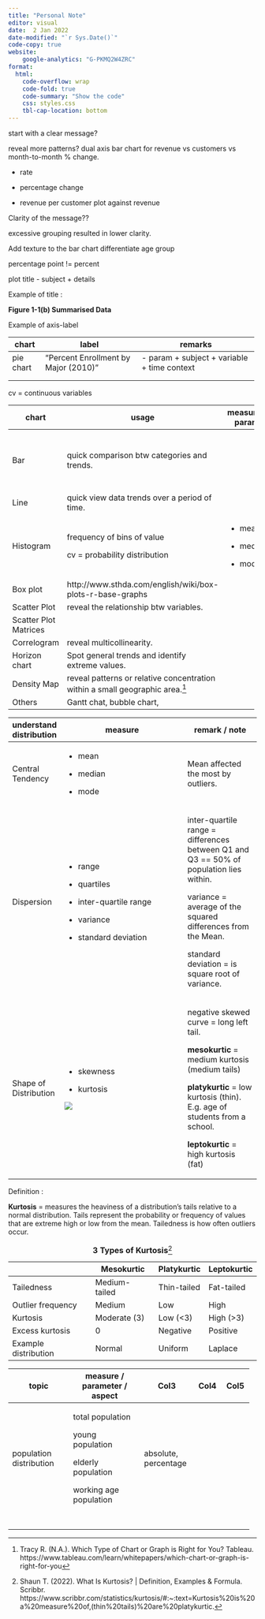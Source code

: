 ```yaml
---
title: "Personal Note"
editor: visual
date:  2 Jan 2022
date-modified: "`r Sys.Date()`"
code-copy: true
website: 
    google-analytics: "G-PKMQ2W4ZRC"
format:
  html:
    code-overflow: wrap
    code-fold: true
    code-summary: "Show the code"
    css: styles.css
    tbl-cap-location: bottom
---
```


start with a clear message?

reveal more patterns? dual axis bar chart for revenue vs customers vs month-to-month % change.

-   rate

-   percentage change

-   revenue per customer plot against revenue

Clarity of the message??

excessive grouping resulted in lower clarity.

Add texture to the bar chart differentiate age group

percentage point != percent

plot title - subject + details

Example of title :

**Figure 1-1(b) Summarised Data**

Example of axis-label

+-------------+--------------------------------------+----------------------------------------------+
| chart       | label                                | remarks                                      |
+=============+======================================+==============================================+
| pie chart   | "Percent Enrollment by Major (2010)" | \- param + subject + variable + time context |
+-------------+--------------------------------------+----------------------------------------------+
|             |                                      |                                              |
+-------------+--------------------------------------+----------------------------------------------+
|             |                                      |                                              |
+-------------+--------------------------------------+----------------------------------------------+

cv = continuous variables

+-----------------------+-------------------------------------------------------------------------------+-----------------+-----------------------------------------------+
| chart                 | usage                                                                         | measure / param | remark / attention                            |
+=======================+===============================================================================+=================+===============================================+
| Bar                   | quick comparison btw categories and trends.                                   |                 | useful when data can split into multiple bins |
+-----------------------+-------------------------------------------------------------------------------+-----------------+-----------------------------------------------+
| Line                  | quick view data trends over a period of time.                                 |                 |                                               |
+-----------------------+-------------------------------------------------------------------------------+-----------------+-----------------------------------------------+
| Histogram             | frequency of bins of value                                                    | -   mean        |                                               |
|                       |                                                                               |                 |                                               |
|                       | cv = probability distribution                                                 | -   median      |                                               |
|                       |                                                                               |                 |                                               |
|                       |                                                                               | -   mode        |                                               |
+-----------------------+-------------------------------------------------------------------------------+-----------------+-----------------------------------------------+
| Box plot              | http://www.sthda.com/english/wiki/box-plots-r-base-graphs                     |                 |                                               |
+-----------------------+-------------------------------------------------------------------------------+-----------------+-----------------------------------------------+
| Scatter Plot          | reveal the relationship btw variables.                                        |                 |                                               |
+-----------------------+-------------------------------------------------------------------------------+-----------------+-----------------------------------------------+
| Scatter Plot Matrices |                                                                               |                 |                                               |
+-----------------------+-------------------------------------------------------------------------------+-----------------+-----------------------------------------------+
| Correlogram           | reveal multicollinearity.                                                     |                 |                                               |
+-----------------------+-------------------------------------------------------------------------------+-----------------+-----------------------------------------------+
| Horizon chart         | Spot general trends and identify extreme values.                              |                 |                                               |
+-----------------------+-------------------------------------------------------------------------------+-----------------+-----------------------------------------------+
| Density Map           | reveal patterns or relative concentration within a small geographic area.[^1] |                 |                                               |
+-----------------------+-------------------------------------------------------------------------------+-----------------+-----------------------------------------------+
| Others                | Gantt chat, bubble chart,                                                     |                 |                                               |
+-----------------------+-------------------------------------------------------------------------------+-----------------+-----------------------------------------------+

[^1]: Tracy R. (N.A.). Which Type of Chart or Graph is Right for You? Tableau. https://www.tableau.com/learn/whitepapers/which-chart-or-graph-is-right-for-you

+-------------------------+---------------------------------------------------------------------------------------------------------------------------------------------------------------+----------------------------------------------------------------------------------------+
| understand distribution | measure                                                                                                                                                       | remark / note                                                                          |
+=========================+===============================================================================================================================================================+========================================================================================+
| Central Tendency        | -   mean                                                                                                                                                      | Mean affected the most by outliers.                                                    |
|                         |                                                                                                                                                               |                                                                                        |
|                         | -   median                                                                                                                                                    |                                                                                        |
|                         |                                                                                                                                                               |                                                                                        |
|                         | -   mode                                                                                                                                                      |                                                                                        |
+-------------------------+---------------------------------------------------------------------------------------------------------------------------------------------------------------+----------------------------------------------------------------------------------------+
| Dispersion              | -   range                                                                                                                                                     | inter-quartile range = differences between Q1 and Q3 == 50% of population lies within. |
|                         |                                                                                                                                                               |                                                                                        |
|                         | -   quartiles                                                                                                                                                 | variance = average of the squared differences from the Mean.                           |
|                         |                                                                                                                                                               |                                                                                        |
|                         | -   inter-quartile range                                                                                                                                      | standard deviation = is square root of variance.                                       |
|                         |                                                                                                                                                               |                                                                                        |
|                         | -   variance                                                                                                                                                  |                                                                                        |
|                         |                                                                                                                                                               |                                                                                        |
|                         | -   standard deviation                                                                                                                                        |                                                                                        |
+-------------------------+---------------------------------------------------------------------------------------------------------------------------------------------------------------+----------------------------------------------------------------------------------------+
| Shape of Distribution   | -   skewness                                                                                                                                                  | negative skewed curve = long left tail.                                                |
|                         |                                                                                                                                                               |                                                                                        |
|                         | -   kurtosis                                                                                                                                                  | **mesokurtic** = medium kurtosis (medium tails)                                        |
|                         |                                                                                                                                                               |                                                                                        |
|                         | [![](images/image-1844618062.png)](https://www.scribbr.com/statistics/kurtosis/#:~:text=Kurtosis%20is%20a%20measure%20of,(thin%20tails)%20are%20platykurtic.) | **platykurtic** = low kurtosis (thin). E.g. age of students from a school.             |
|                         |                                                                                                                                                               |                                                                                        |
|                         |                                                                                                                                                               | **leptokurtic** = high kurtosis (fat)                                                  |
+-------------------------+---------------------------------------------------------------------------------------------------------------------------------------------------------------+----------------------------------------------------------------------------------------+

Definition :

**Kurtosis** = measures the heaviness of a distribution's tails relative to a normal distribution. Tails represent the probability or frequency of values that are extreme high or low from the mean. Tailedness is how often outliers occur.

|                      | Mesokurtic    | Platykurtic | Leptokurtic |
|----------------------|---------------|-------------|-------------|
| Tailedness           | Medium-tailed | Thin-tailed | Fat-tailed  |
| Outlier frequency    | Medium        | Low         | High        |
| Kurtosis             | Moderate (3)  | Low (\<3)   | High (\>3)  |
| Excess kurtosis      | 0             | Negative    | Positive    |
| Example distribution | Normal        | Uniform     | Laplace     |

: **3 Types of Kurtosis**[^2]

[^2]: Shaun T. (2022). What Is Kurtosis? \| Definition, Examples & Formula. Scribbr. https://www.scribbr.com/statistics/kurtosis/#:\~:text=Kurtosis%20is%20a%20measure%20of,(thin%20tails)%20are%20platykurtic.

+-------------------------+------------------------------+----------------------+-----------+-----------+
| topic                   | measure / parameter / aspect | Col3                 | Col4      | Col5      |
+=========================+==============================+======================+===========+===========+
| population distribution | total population             | absolute, percentage |           |           |
|                         |                              |                      |           |           |
|                         | young population             |                      |           |           |
|                         |                              |                      |           |           |
|                         | elderly population           |                      |           |           |
|                         |                              |                      |           |           |
|                         | working age population       |                      |           |           |
+-------------------------+------------------------------+----------------------+-----------+-----------+
|                         |                              |                      |           |           |
+-------------------------+------------------------------+----------------------+-----------+-----------+
|                         |                              |                      |           |           |
+-------------------------+------------------------------+----------------------+-----------+-----------+
|                         |                              |                      |           |           |
+-------------------------+------------------------------+----------------------+-----------+-----------+
|                         |                              |                      |           |           |
+-------------------------+------------------------------+----------------------+-----------+-----------+
|                         |                              |                      |           |           |
+-------------------------+------------------------------+----------------------+-----------+-----------+
